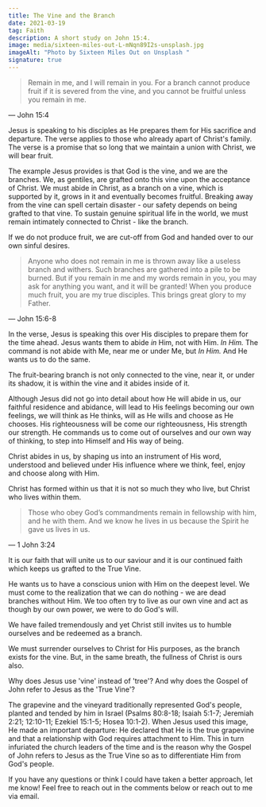 ```yaml
---
title: The Vine and the Branch
date: 2021-03-19
tag: Faith
description: A short study on John 15:4.
image: media/sixteen-miles-out-L-mNqn89I2s-unsplash.jpg
imageAlt: "Photo by Sixteen Miles Out on Unsplash "
signature: true
---
```


> Remain in me, and I will remain in you. For a branch cannot produce fruit if it is severed from the vine, and you cannot be fruitful unless you remain in me.

— John 15:4

Jesus is speaking to his disciples as He prepares them for His sacrifice and departure. The verse applies to those who already apart of Christ's family. The verse is a promise that so long that we maintain a union with Christ, we will bear fruit.

The example Jesus provides is that God is the vine, and we are the branches. We, as gentiles, are grafted onto this vine upon the acceptance of Christ. We must abide in Christ, as a branch on a vine, which is supported by it, grows in it and eventually becomes fruitful. Breaking away from the vine can spell certain disaster - our safety depends on being grafted to that vine. To sustain genuine spiritual life in the world, we must remain intimately connected to Christ - like the branch.

If we do not produce fruit, we are cut-off from God and handed over to our own sinful desires.

> Anyone who does not remain in me is thrown away like a useless branch and withers. Such branches are gathered into a pile to be burned. But if you remain in me and my words remain in you, you may ask for anything you want, and it will be granted! When you produce much fruit, you are my true disciples. This brings great glory to my Father.

— John 15:6-8

In the verse, Jesus is speaking this over His disciples to prepare them for the time ahead. Jesus wants them to abide _in_ Him, not with Him. _In Him._ The command is not abide with Me, near me or under Me, but _In Him._ And He wants us to do the same.

The fruit-bearing branch is not only connected to the vine, near it, or under its shadow, it is within the vine and it abides inside of it.

Although Jesus did not go into detail about how He will abide in us, our faithful residence and abidance, will lead to His feelings becoming our own feelings, we will think as He thinks, will as He wills and choose as He chooses. His righteousness will be come our righteousness, His strength our strength. He commands us to come out of ourselves and our own way of thinking, to step into Himself and His way of being.

Christ abides in us, by shaping us into an instrument of His word, understood and believed under His influence where we think, feel, enjoy and choose along with Him.

Christ has formed within us that it is not so much they who live, but Christ who lives within them.

> Those who obey God’s commandments remain in fellowship with him, and he with them. And we know he lives in us because the Spirit he gave us lives in us.

— 1 John 3:24

It is our faith that will unite us to our saviour and it is our continued faith which keeps us grafted to the True Vine.

He wants us to have a conscious union with Him on the deepest level. We must come to the realization that we can do nothing - we are dead branches without Him. We too often try to live as our own vine and act as though by our own power, we were to do God's will.

We have failed tremendously and yet Christ still invites us to humble ourselves and be redeemed as a branch.

We must surrender ourselves to Christ for His purposes, as the branch exists for the vine. But, in the same breath, the fullness of Christ is ours also.

Why does Jesus use 'vine' instead of 'tree'? And why does the Gospel of John refer to Jesus as the 'True Vine'?

The grapevine and the vineyard traditionally represented God's people, planted and tended by him in Israel (Psalms 80:8-18; Isaiah 5:1-7; Jeremiah 2:21; 12:10-11; Ezekiel 15:1-5; Hosea 10:1-2). When Jesus used this image, He made an important departure: He declared that He is the true grapevine and that a relationship with God requires attachment to Him. This in turn infuriated the church leaders of the time and is the reason why the Gospel of John refers to Jesus as the True Vine so as to differentiate Him from God's people.

If you have any questions or think I could have taken a better approach, let me know! Feel free to reach out in the comments below or reach out to me via email.
